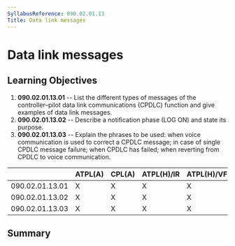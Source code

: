 ```yaml
---
SyllabusReference: 090.02.01.13
Title: Data link messages
---
```


# Data link messages

## Learning Objectives

1.  **090.02.01.13.01** -- List the different types of messages of the
    controller–pilot data link communications (CPDLC) function and give examples
    of data link messages.
2.  **090.02.01.13.02** -- Describe a notification phase (LOG ON) and state its
    purpose.
3.  **090.02.01.13.03** -- Explain the phrases to be used: when voice
    communication is used to correct a CPDLC message; in case of single CPDLC
    message failure; when CPDLC has failed; when reverting from CPDLC to voice
    communication.

|                 | ATPL(A) | CPL(A) | ATPL(H)/IR | ATPL(H)/VFR | CPL(H) | IR  | CBIR(A) |
| --------------- | ------- | ------ | ---------- | ----------- | ------ | --- | ------- |
| 090.02.01.13.01 | X       | X      | X          | X           | X      | X   | X       |
| 090.02.01.13.02 | X       | X      | X          | X           | X      | X   | X       |
| 090.02.01.13.03 | X       | X      | X          | X           | X      | X   | X       |

## Summary
